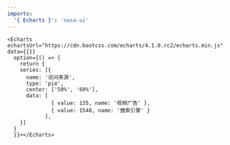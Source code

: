 ```yaml
---
imports:
  '{ Echarts }': 'nasa-ui'
---
```



```render
<Echarts echartsUrl="https://cdn.bootcss.com/echarts/4.1.0.rc2/echarts.min.js" data={{}} 
  option={() => {
    return {
    series: [{
      name: '访问来源',
      type: 'pie',
      center: ['50%', '60%'],
      data: [
              { value: 135, name: '视频广告' },
              { value: 1548, name: '搜索引擎' }
            ],
    }]
  }
  }}></Echarts>
```